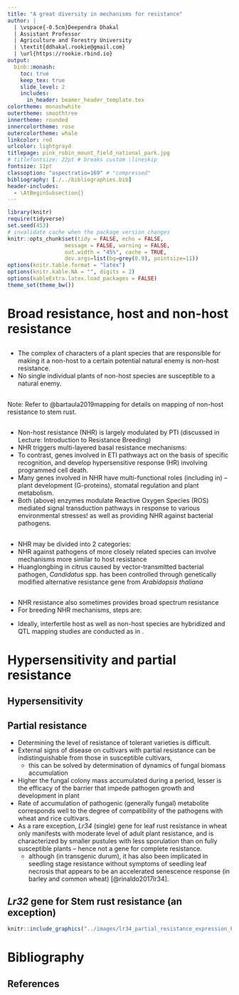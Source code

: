 ```yaml
---
title: "A great diversity in mechanisms for resistance"
author: |
  | \vspace{-0.5cm}Deependra Dhakal
  | Assistant Professor
  | Agriculture and Forestry University
  | \textit{ddhakal.rookie@gmail.com}
  | \url{https://rookie.rbind.io}
output: 
  binb::monash:
    toc: true
    keep_tex: true
    slide_level: 2
    includes:
      in_header: beamer_header_template.tex
colortheme: monashwhite
outertheme: smoothtree
innertheme: rounded
innercolortheme: rose
outercolortheme: whale
linkcolor: red
urlcolor: lightgrayd
titlepage: pink_robin_mount_field_national_park.jpg
# titlefontsize: 22pt # breaks custom \lineskip
fontsize: 11pt
classoption: "aspectratio=169" # "compressed"
bibliography: [./../bibliographies.bib]
header-includes: 
  - \AtBeginSubsection{}
---
```


```r
library(knitr)
require(tidyverse)
set.seed(453)
# invalidate cache when the package version changes
knitr::opts_chunk$set(tidy = FALSE, echo = FALSE, 
                  message = FALSE, warning = FALSE,
                  out.width = "45%", cache = TRUE, 
                  dev.args=list(bg=grey(0.9), pointsize=11))
options(knitr.table.format = "latex")
options(knitr.kable.NA = "", digits = 2)
options(kableExtra.latex.load_packages = FALSE)
theme_set(theme_bw())
```

# Broad resistance, host and non-host resistance

##

\begin{columns}[T, onlytextwidth]
\column{0.5\textwidth}
\begin{itemize}
\small
\item Generally, the pathogen is specific to a certain infection of a host plant.
  \begin{itemize}
  \footnotesize
  \item \textit{F oxysporum} f. sp. \textit{lycopersici} is exclusive to tomato for tomato wilt
  \item \textit{Venturia inaequalis} only affects apple causing apple scab
  \item \textit{Puccinia graminis} f. sp. \textit{tritici} causing stem rust of wheat, attacks only wheat
  \end{itemize}
\item Development of disease in a host is conditioned by presence of one or more genes for pathogenicity, for specificity, and in pathogen the corresponding virulence gene
\end{itemize}

\column{0.5\textwidth}

```r
# pdftools::pdf_convert(pdf = "../../text-scientific/Plant Pathology, Fifth Edition (George N. Agrios) (z-lib.org).pdf", pages = 153, filenames = "host_non_host.png", format = "png", dpi = 400)
knitr::include_graphics("../images/host_non_host.png")
```

\end{columns}

##

\begin{description}
\small
\item[Host range] List of plant species that can be exploited to be a natural enemy as source of nutrients.
\item[Generalists/polyphagous] Natural enemy with a wide host range.
\item[Specialits/oligophagous/monophagous] Natural enemy with a narrow host range or even single plant species.
\end{description}

- The complex of characters of a plant species that are responsible for making it a non-host to a certain potential natural enemy is non-host resistance.
- No single individual plants of non-host species are susceptible to a natural enemy.

##

\begin{columns}[T, onlytextwidth]

\column{0.25\textwidth}
\footnotesize

To determine disease responses to \textit{Puccinia graminis} (Pg), the parents and all $F_1$ progeny were inoculated with basidiospores ejected from germinated teliospores produced by over-wintered telia of Pg found on naturally infected \textit{Elymus repens}. The progeny segregated into four clear phenotypic classes, ranging from resistant to susceptible.

\column{0.75\textwidth}

```{r non-host-resistance, fig.cap="Representative disease response of the two mapping population parents and their $F_1$ progeny. (a) Resistant reaction of \\textit{B. thunbergii} accession 'BtUCONN1' showing no visual symptoms; (b) Susceptible reaction of \\textit{B. vulgaris} accession 'Wagon Hill', showing dense pycnia on the upper leaf surface and prolific, well-developed aecia on the lower surface; (c) Resistant reaction (score 1 on the four-point scale) of \\textit{B. x ottawensis} progeny 'WH15-039', showing sparse flecking; (d) Moderate resistant reaction (score 2) of \\textit{B. x ottawawensis} progeny 'WH15-063', showing evident necrotic lesions and some pycnia formation; (e) Moderate susceptible reaction (score 3) of \\textit{B. x ottawensis} progeny 'WH15-128', showing well-developed pycnia and aecia, alogside sparse necrotic lesions; and (f) Susceptible reaction (score 4) of \\textit{B x ottawensis} progeny 'WH15-149', showing well-developed pycnia and aecia and no evident necrosis. All photos were taken 14 days post-inoculation.", out.width="28%"}
knitr::include_graphics("../images/non-host-resistance-stem-rust.jpg")
```

\end{columns}

\footnotesize Note: Refer to @bartaula2019mapping for details on mapping of non-host resistance to stem rust.

<!-- - In cereal rust diseases several Infection Types (IT) are regarded as resistant reaction -->
<!--   - (IT0) reaction show no macroscopic evidence of pathogen attack (immunity) -->
<!--   - (IT;) reaction designated as fleck do not allow pathogen sporulation but do show visible evidence of pathogen-induced death of host tissue -->
<!--   - (IT1) reaction  is conditioned by genes when very small pustules surrounded by a ring of necrotic tissue appear -->
<!--   - (IT2) reaction is characterized by moderately small pustules surrounded by chlorotic halo -->

##

\small
- Non-host resistance (NHR) is largely modulated by PTI (discussed in Lecture: Introduction to Resistance Breeding)
- NHR triggers multi-layered basal resistance mechanisms:
  \begin{itemize}
  \footnotesize
  \item peroxisome-based biosynthesis
  \item restriction of pathogen growth by nutrient limitation
  \item papilla formation
  \item callose and lignin deposition
  \end{itemize}
- To contrast, genes involved in ETI pathways act on the basis of specific recognition, and develop hypersensitive response (HR) involving programmed cell death.
- Many genes involved in NHR have multi-functional roles (including in) -- plant development (G-proteins\footnote[frame]{\scriptsize highly conserved heterotrimers proteins, mutation of which compromises NHR agaist fungal and bacterial pathogens}), stomatal regulation and plant metabolism.
  \begin{itemize}
  \footnotesize
  \item glycolate oxidase pathway
  \item proline dehydrogenase
  \end{itemize}
- Both (above) enzymes modulate Reactive Oxygen Species (ROS) mediated signal transduction pathways in response to various environmental stresses! as well as providing NHR against bacterial pathogens.

##

\small
- NHR may be divided into 2 categories:
  \begin{itemize}
  \footnotesize
  \item Type I (does not show visible cell death symptoms)
  \item Type II (show localized hypersensitive response HR cell death, mediated through generation of ROS)
  \end{itemize}
- NHR against pathogens of more closely related species can involve mechanisms more similar to host resistance
  \begin{itemize}
  \footnotesize
  \item maize resistance gene \textit{Rxo1} can recognize the rice bacterial streak pathogen
  \end{itemize}
- Huanglongbing in citrus caused by vector-transmitted bacterial pathogen, _Candidatus_ spp. has been controlled through genetically modified alternative resistance gene from _Arabidopsis thaliana_
  \begin{itemize}
  \scriptsize
  \item \textit{NPR1} gene transformed into sweet orange cultivars -- Hamlin and Valencia, and endogenous expression of \textit{AtNPR1} (targets signaling pathway for plant immunity) constitutively down-regulated\footnote[frame]{\scriptsize Refer to the article: The Arabidopsis AtNPR1 inversely modulates defense responses against fungal, bacterial, or viral pathogens while conferring hypersensitivity to abiotic stresses in transgenic rice, DOI: \url{https://doi.org/10.1094/mpmi-21-9-1215}}
  \end{itemize}

##

\small
- NHR resistance also sometimes provides broad spectrum resistance
  \begin{itemize}
  \footnotesize
  \item \textit{Rxo1} locus in maize confers resistance to all races of rice bacterial leaf streak pathogen \textit{Xanthomonas oryzae} pv. {oryzicola}.
  \item Tansgenic rice plants expressing \textit{Rxo1} showed strong resistance against \textit{X. oryzae} pv. {oryzicola}.
  \item This transgenic rice is resistant to another bacterial spot pathogen, \textit{Burkholderia andropogonis}.
  \end{itemize}
- For breeding NHR mechanisms, steps are:
  \begin{itemize}
  \footnotesize
  \item screening of related species accessions (looking for susceptible individuals) among non-host species
  \item crossing and study of inheritance within non-host species to identify causal loci
  \item introgression of gene to host via hybridization with the non-host species, if possible
  \end{itemize}
  
\footnotesize
- Ideally, interfertile host as well as non-host species are hybridized and QTL mapping studies are conducted as in \textit{Bremia lactuca}.
  \begin{itemize}
  \scriptsize
  \item Lettuce downy mildew (causal: \textit{Bremia lactucae}) non-host \textit{Lactuca saligna} was crossed to host species \textit{L. sativa}, and backcross inbred lines were developed to stack alleles at four recessive NHR QTL\footnote[frame]{Refer to Genetic dissection of Lactuca saligna nonhost resistance to downy mildew at various lettuce developmental stages. DOI: \url{doi: 10.1111/j.1365-3059.2009.02066.x}}.
  \end{itemize}

# Hypersensitivity and partial resistance

## Hypersensitivity


## Partial resistance

- Determining the level of resistance of tolerant varieties is difficult.
- External signs of disease on cultivars with partial resistance can be indistinguishable from those in susceptible cultivars,
  - this can be solved by determination of dynamics of fungal biomass accumulation
- Higher the fungal colony mass accumulated during a period, lesser is the efficacy of the barrier that impede pathogen growth and development in plant
- Rate of accumulation of pathogenic (generally fungal) metabolite corresponds well to the degree of compatibility of the pathogens with wheat and rice cultivars.
- As a rare exception, _Lr34_ (single) gene for leaf rust resistance in wheat only manifests with moderate level of adult plant resistance, and is characterized by smaller pustules with less sporulation than on fully susceptible plants -- hence not a gene for complete resistance.
  - although (in transgenic durum), it has also been implicated in seedling stage resistance without symptoms of seedling leaf necrosis that appears to be an accelerated senescence response (in barley and common wheat) [@rinaldo2017lr34].

## _Lr32_ gene for Stem rust resistance (an exception) 

```r
knitr::include_graphics("../images/lr34_partial_resistance_expression_PBI-15-894-g007.jpg")
```


# Bibliography

## References
